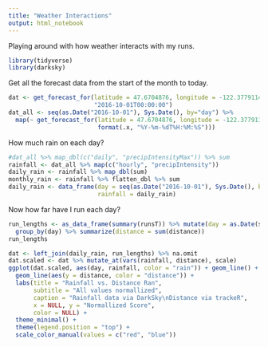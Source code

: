 ```yaml
---
title: "Weather Interactions"
output: html_notebook
---
```


Playing around with how weather interacts with my runs.

```r
library(tidyverse)
library(darksky)
```

Get all the forecast data from the start of the month to today.

```r
dat <- get_forecast_for(latitude = 47.6704876, longitude = -122.3779114, 
                        "2016-10-01T00:00:00")
dat_all <- seq(as.Date("2016-10-01"), Sys.Date(), by="day") %>% 
  map(~ get_forecast_for(latitude = 47.6704876, longitude = -122.3779114, 
                         format(.x, "%Y-%m-%dT%H:%M:%S")))
```

How much rain on each day?
```r
#dat_all %>% map_dbl(c("daily", "precipIntensityMax")) %>% sum
rainfall <- dat_all %>% map(c("hourly", "precipIntensity"))
daily_rain <- rainfall %>% map_dbl(sum)
monthly_rain <- rainfall %>% flatten_dbl %>% sum
daily_rain <- data_frame(day = seq(as.Date("2016-10-01"), Sys.Date(), by="day"), 
                         rainfall = daily_rain)
```

Now how far have I run each day?

```r
run_lengths <- as_data_frame(summary(runsT)) %>% mutate(day = as.Date(sessionEnd)) %>% 
  group_by(day) %>% summarize(distance = sum(distance))
run_lengths
```

```r
dat <- left_join(daily_rain, run_lengths) %>% na.omit
dat.scaled <- dat %>% mutate_at(vars(rainfall, distance), scale)
ggplot(dat.scaled, aes(day, rainfall, color = "rain")) + geom_line() +
  geom_line(aes(y = distance, color = "distance")) + 
  labs(title = "Rainfall vs. Distance Ran", 
       subtitle = "All values normallized",
       caption = "Rainfall data via DarkSky\nDistance via trackeR",
       x = NULL, y = "Normallized Score",
       color = NULL) + 
  theme_minimal() + 
  theme(legend.position = "top") + 
  scale_color_manual(values = c("red", "blue"))

```


